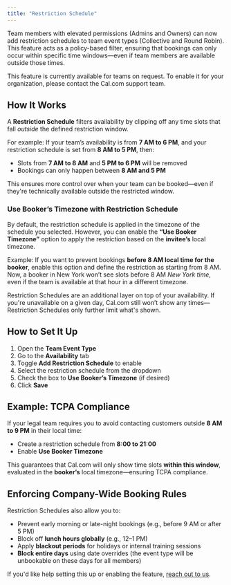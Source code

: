 ```yaml
---
title: "Restriction Schedule"
---
```


Team members with elevated permissions (Admins and Owners) can now add restriction schedules to team event types (Collective and Round Robin). This feature acts as a policy-based filter, ensuring that bookings can only occur within specific time windows—even if team members are available outside those times.

<Note>
This feature is currently available for teams on request. To enable it for your organization, please contact the Cal.com support team.
</Note>



## How It Works

A **Restriction Schedule** filters availability by clipping off any time slots that fall *outside* the defined restriction window.

For example:
If your team’s availability is from **7 AM to 6 PM**, and your restriction schedule is set from **8 AM to 5 PM**, then:

* Slots from **7 AM to 8 AM** and **5 PM to 6 PM** will be removed
* Bookings can only happen between **8 AM and 5 PM**

This ensures more control over when your team can be booked—even if they're technically available outside the restricted window.



### Use Booker’s Timezone with Restriction Schedule

By default, the restriction schedule is applied in the timezone of the schedule you selected.
However, you can enable the **“Use Booker Timezone”** option to apply the restriction based on the **invitee’s** local timezone.

Example:
If you want to prevent bookings **before 8 AM local time for the booker**, enable this option and define the restriction as starting from 8 AM.
Now, a booker in New York won’t see slots before 8 AM *New York time*, even if the team is available at that hour in a different timezone.

<Note>
Restriction Schedules are an additional layer on top of your availability. If you're unavailable on a given day, Cal.com still won’t show any times—Restriction Schedules only further limit what's shown.
</Note>


## How to Set It Up

1. Open the **Team Event Type**
2. Go to the **Availability** tab
3. Toggle **Add Restriction Schedule** to enable
4. Select the restriction schedule from the dropdown
5. Check the box to **Use Booker’s Timezone** (if desired)
6. Click **Save**


## Example: TCPA Compliance

If your legal team requires you to avoid contacting customers outside **8 AM to 9 PM** in their local time:

* Create a restriction schedule from **8:00 to 21:00**
* Enable **Use Booker Timezone**

This guarantees that Cal.com will only show time slots **within this window**, evaluated in the **booker’s** local timezone—ensuring TCPA compliance.


## Enforcing Company-Wide Booking Rules

Restriction Schedules also allow you to:

* Prevent early morning or late-night bookings (e.g., before 9 AM or after 5 PM)
* Block off **lunch hours globally** (e.g., 12–1 PM)
* Apply **blackout periods** for holidays or internal training sessions
* **Block entire days** using date overrides (the event type will be unbookable on these days for all members)


If you'd like help setting this up or enabling the feature, [reach out to us](https://cal.com/support).
